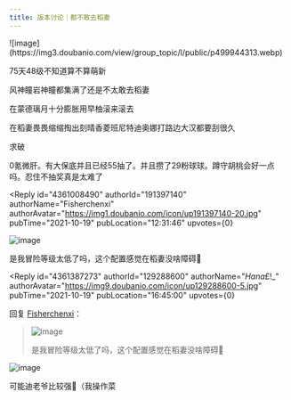 ```yaml
---
title: 版本讨论｜都不敢去稻妻
---
```



<Forum groupName="原神" groupUrl="https://www.douban.com/group/genshin/" archivedAt="2025-05-16T17:00:19.538Z">
  <Post
    id="249855096"
    title="版本讨论｜都不敢去稻妻"
    url="https://www.douban.com/group/topic/249855096/?_spm_id=MTI5Mjg4NjAw"
    pubTime="2021-10-20"
    highlightUserId="191397140"
  >
![image](https://img3.doubanio.com/view/group_topic/l/public/p499944313.webp)

75天48级不知道算不算萌新

风神瞳岩神瞳都集满了还是不太敢去稻妻

在蒙德璃月十分膨胀用早柚滚来滚去

在稻妻畏畏缩缩掏出刻晴香菱班尼特迪奥娜打路边大汉都要刮很久

求破

0氪微肝。有大保底并且已经55抽了。并且攒了29粉球球。蹲守胡桃会好一点吗。忍住不抽奖真是太难了

<Reply
  id="4361008490"
  authorId="191397140"
  authorName="Fisherchenxi"
  authorAvatar="https://img1.doubanio.com/icon/up191397140-20.jpg"
  pubTime="2021-10-19"
  pubLocation="12:31:46"
  upvotes={0}
>
![image](https://img3.doubanio.com/view/richtext/large/public/p251419687.jpg)

是我冒险等级太低了吗，这个配置感觉在稻妻没啥障碍🤔
</Reply>

<Reply
  id="4361387273"
  authorId="129288600"
  authorName="_Hana_£!_"
  authorAvatar="https://img9.doubanio.com/icon/up129288600-5.jpg"
  pubTime="2021-10-19"
  pubLocation="16:45:00"
  upvotes={0}
>
回复 [Fisherchenxi](https://www.douban.com/people/191397140/)：
 > ![image](https://img3.doubanio.com/view/richtext/large/public/p251419687.jpg)
> 
> 是我冒险等级太低了吗，这个配置感觉在稻妻没啥障碍🤔

![image](https://img3.doubanio.com/view/richtext/s/public/p251419687.jpg)

可能迪老爷比较强🍋（我操作菜
</Reply>
  </Post>
</Forum>
